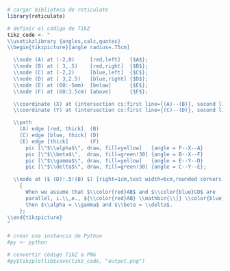 ```r
# cargar biblioteca de reticulate
library(reticulate)

# definir el código de TikZ
tikz_code <- "
\\usetikzlibrary {angles,calc,quotes}
\\begin{tikzpicture}[angle radius=.75cm]

  \\node (A) at (-2,0)     [red,left]   {$A$};
  \\node (B) at ( 3,.5)    [red,right]  {$B$};
  \\node (C) at (-2,2)     [blue,left]  {$C$};
  \\node (D) at ( 3,2.5)   [blue,right] {$D$};
  \\node (E) at (60:-5mm)  [below]      {$E$};
  \\node (F) at (60:3.5cm) [above]      {$F$};

  \\coordinate (X) at (intersection cs:first line={(A)--(B)}, second line={(E)--(F)});
  \\coordinate (Y) at (intersection cs:first line={(C)--(D)}, second line={(E)--(F)});

  \\path
    (A) edge [red, thick]  (B)
    (C) edge [blue, thick] (D)
    (E) edge [thick]       (F)
      pic [\"$\\alpha$\", draw, fill=yellow]   {angle = F--X--A}
      pic [\"$\\beta$\",  draw, fill=green!30] {angle = B--X--F}
      pic [\"$\\gamma$\", draw, fill=yellow]   {angle = E--Y--D}
      pic [\"$\\delta$\", draw, fill=green!30] {angle = C--Y--E};

  \\node at ($ (D)!.5!(B) $) [right=1cm,text width=6cm,rounded corners,fill=red!20,inner sep=1ex]
    {
      When we assume that $\\color{red}AB$ and $\\color{blue}CD$ are
      parallel, i.\\,e., ${\\color{red}AB} \\mathbin{\\|} \\color{blue}CD$,
      then $\\alpha = \\gamma$ and $\\beta = \\delta$.
    };
\\end{tikzpicture}
"

# crear una instancia de Python
#py <- python

# convertir código TikZ a PNG
#py$tikzplotlib$save(tikz_code, "output.png")
```

